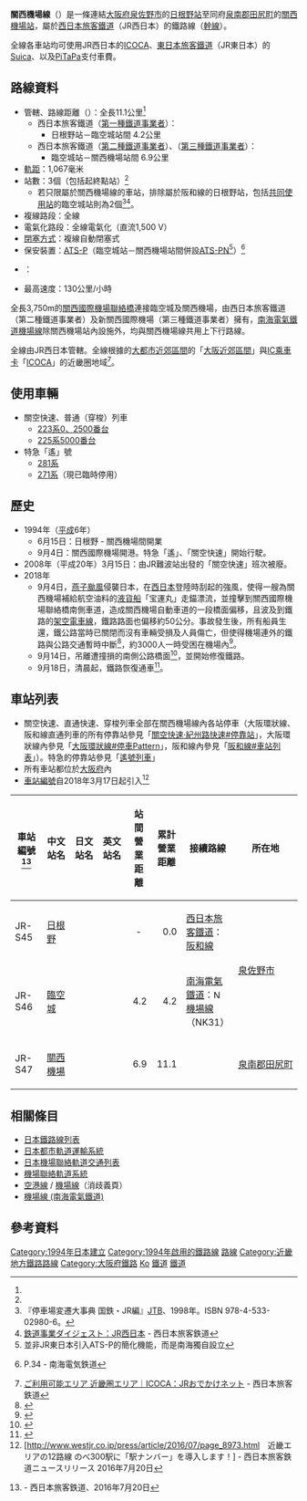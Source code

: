 {{Infobox 鐵道路線
|日文原名 = 関西空港線
|平假名 = かんさいくうこうせん
|羅馬拼音 = Kansai Kūkō sen
|路線名稱 = [[File:JR_logo_(west).svg|35px]] 關西機場線
|路線顏色 = #0072bc
|標誌 = JRW kinki-S.svg
|標誌大小 = 40px
|圖片 = JRW series281-KansaiAP.jpg
|圖片大小 = 
|圖片說明 = 跨過關西國際機場聯絡橋的特急「[[遙號列車|遙]]」<br />（[[臨空城站|臨空城]]－[[關西機場站|關西機場]]）
|所在地 = {{JPN}}[[大阪府|大阪府]][[泉佐野市|泉佐野市]]、[[泉南郡|泉南郡]][[田尻町|田尻町]]
|起點 = [[日根野站|日根野站]]<ref name="sone 15">[[#sone42|『歴史でめぐる鉄道全路線 国鉄・JR』42号 15頁]]</ref>
|終點 = [[關西機場站|關西機場站]]<ref name="sone 15"/>
|站數 = 3個<ref name="sone 15"/>
|路線記號 = [[File:JRW_kinki-S.svg|20px]]
|通車 = 1994年6月15日<ref name="sone 27">[[#sone42|『歴史でめぐる鉄道全路線 国鉄・JR』42号 27頁]]</ref>
|擁有者 = [[File:JR_logo_(west).svg|25px]] [[西日本旅客鐵道|西日本旅客鐵道]]<br />{{link-ja|新關西國際機場|新関西国際空港}}
|營運者 = [[File:JR_logo_(west).svg|25px]] 西日本旅客鐵道
|車輛基地 = {{link-ja|吹田綜合車輛所|吹田総合車両所}}{{link-ja|日根野電車區|日根野電車区|日根野支所}}
|使用車輛 = 參見[[#使用車輛|使用車輛]]一節
|路線距離 = 11.1公里
|軌距 = 1,067毫米（[[窄軌|窄軌]]）
|軌道數量 = [[複線鐵路|複線]]
|電氣化方式 = [[直流電|直流電]]1,500 [[伏特|V]] [[高架電纜|高架電纜]]
|閉塞方式 = 自動閉塞式
|保安裝置 = [[自動列車停止裝置#ATS-P形（デジタル伝送パターン形）|ATS-P]]
|最高速度 = 130公里/小時
|路線圖 = {{關西機場線RDT}}
}}

'''關西機場線'''（{{jpn|j=関西空港線|hg=かんさいくうこうせん|rm=Kansai Kūkō sen|f=y}}）是一條連結[[大阪府|大阪府]][[泉佐野市|泉佐野市]]的[[日根野站|日根野站]]至同府[[泉南郡|泉南郡]][[田尻町|田尻町]]的[[關西機場站|關西機場站]]，屬於[[西日本旅客鐵道|西日本旅客鐵道]]（JR西日本）的鐵路線（[[幹線|幹線]]）。

全線各車站均可使用JR西日本的[[ICOCA|ICOCA]]、[[東日本旅客鐵道|東日本旅客鐵道]]（JR東日本）的[[Suica|Suica]]、以及[[PiTaPa|PiTaPa]]支付車費。

== 路線資料 ==
* 管轄、路線距離（{{link-ja|營業距離|営業キロ}}）：全長11.1公里<ref name="sone 15"/>
** 西日本旅客鐵道（[[鐵路公司#第一種鐵道事業者|第一種鐵道事業者]]）：
*** 日根野站－臨空城站間 4.2公里
** 西日本旅客鐵道（[[鐵路公司#第二種鐵道事業者|第二種鐵道事業者]]）、{{link-ja|新關西國際機場|新関西国際空港}}（[[鐵路公司#第三種鐵道事業者|第三種鐵道事業者]]）：
*** 臨空城站－關西機場站間 6.9公里
* [[軌距|軌距]]：1,067毫米
* 站數：3個（包括起終點站）<ref name="sone 15"/>
** 若只限屬於關西機場線的車站，排除屬於阪和線的日根野站，包括[[共構與共站|共同使用站]]的臨空城站則為2個<ref>『停車場変遷大事典 国鉄・JR編』[[ジェイティービー|JTB]]、1998年。ISBN 978-4-533-02980-6。</ref><ref>[http://www.westjr.co.jp/railroad/digest/#kilometer 鉄道事業ダイジェスト：JR西日本] {{Wayback|url=http://www.westjr.co.jp/railroad/digest/#kilometer |date=20140314194736 }} - 西日本旅客鉄道</ref>。
* 複線路段：全線
* 電氣化路段：全線電氣化（直流1,500 V）
* [[閉塞_(鐵路)|閉塞方式]]：複線自動閉塞式
* 保安裝置：[[自動列車停止裝置#ATS-P形（數碼傳送Pattern形）|ATS-P]]（臨空城站－關西機場站間併設[[自動列車停止裝置#ATS-PN|ATS-PN]]<ref>並非JR東日本引入ATS-P的簡化機能，而是南海獨自設立</ref>）<ref>{{PDFlink|[http://www.nankai.co.jp/library/company/csr/kankyou_report/pdf/kankyo2014_all.pdf CRS報告書 2014]}} P.34 - 南海電気鉄道</ref>
* {{link-ja|運轉指令所|運転指令所}}：{{link-ja|大阪綜合指令所|大阪総合指令所}}{{link-ja|關西機場指令所|関西空港指令所}}
* 最高速度：130公里/小時

全長3,750m的[[關西國際機場聯絡橋|關西國際機場聯絡橋]]連接臨空城及關西機場，由西日本旅客鐵道（第二種鐵道事業者）及新關西國際機場（第三種鐵道事業者）擁有，[[南海電氣鐵道|南海電氣鐵道]][[機場線_(南海電氣鐵道)|機場線]]除關西機場站內設施外，均與關西機場線共用上下行路線。

全線由JR西日本{{link-ja|西日本旅客鐵道近畿統括本部|西日本旅客鉄道近畿統括本部|近畿統括本部}}管轄。全線根據{{link-ja|旅客營業規則|旅客営業規則}}的[[大都市近郊區間_(JR)|大都市近郊區間]]的「[[大都市近郊區間_(JR)#大阪近郊區間|大阪近郊區間]]」與[[IC卡|IC]][[乘車卡|乘車卡]]「[[ICOCA|ICOCA]]」的近畿圈地域<ref>[http://www.jr-odekake.net/icoca/area/map/kinki.html ご利用可能エリア 近畿圏エリア｜ICOCA：JRおでかけネット] {{Wayback|url=http://www.jr-odekake.net/icoca/area/map/kinki.html |date=20110228095251 }} - 西日本旅客鉄道</ref>。

== 使用車輛 ==
* 關空快速、普通（穿梭）列車
** [[JR西日本223系電力動車組|223系0、2500番台]]
** [[JR西日本225系電力動車組|225系5000番台]]
* 特急「遙」號
**[[JR西日本281系電力動車組|281系]]
**[[JR西日本271系电力动车组|271系]]（現已臨時停用）

== 歷史 ==
* 1994年（[[平成|平成]]6年）
** 6月15日：日根野 - 關西機場間開業
** 9月4日：關西國際機場開港。特急「遙」、「關空快速」開始行駛。
* 2008年（平成20年）3月15日：由JR難波站出發的「關空快速」班次被廢。
* 2018年
** 9月4日，[[颱風燕子_(2018年)|燕子颱風]]侵襲日本，在[[西日本|西日本]]登陸時刮起的強風，使得一艘為關西機場補給航空油料的[[液貨船|液貨船]]「宝運丸」走錨漂流，並撞擊到關西國際機場聯絡橋南側車道，造成關西機場自動車道的一段橋面偏移，且波及到鐵路的[[架空電車線|架空電車線]]，鐵路路面也偏移約50公分。事故發生後，所有船員生還，鐵公路當時已關閉而沒有車輛受損及人員傷亡，但使得機場連外的鐵路與公路交通暫時中斷<ref>{{Cite web |url=https://www3.nhk.or.jp/news/html/20180904/k10011607811000.html# |title=関西空港の連絡橋にタンカー衝突 乗組員は全員無事救助 |access-date=2018-09-18 |archive-url=https://web.archive.org/web/20180904192123/https://www3.nhk.or.jp/news/html/20180904/k10011607811000.html |archive-date=2018-09-04 |dead-url=yes }}</ref>，約3000人一時受困在機場內<ref>{{Cite web |url=https://www3.nhk.or.jp/news/html/20180904/k10011609201000.html# |title=関西空港 タンカー衝突で橋不通 利用客3000人が空港内に宿泊 |access-date=2018-09-18 |archive-url=https://web.archive.org/web/20180904192223/https://www3.nhk.or.jp/news/html/20180904/k10011609201000.html |archive-date=2018-09-04 |dead-url=yes }}</ref>。
** 9月14日，吊離遭撞損的南側公路橋面<ref>{{Cite web |url=https://www3.nhk.or.jp/news/html/20180912/k10011626081000.html# |title=関西空港連絡橋の橋桁撤去始まる 鉄道は今月中の復旧目指す |access-date=2018-09-18 |archive-url=https://web.archive.org/web/20180913134312/https://www3.nhk.or.jp/news/html/20180912/k10011626081000.html |archive-date=2018-09-13 |dead-url=yes }}</ref>，並開始修復鐵路。
** 9月18日，清晨起，鐵路恢復通車<ref>{{Cite web |url=https://udn.com/news/story/6809/3373335 |title=關西機場聯絡鐵路今通車 通勤員工：謝天謝地 |access-date=2018-09-18 |archive-date=2020-10-13 |archive-url=https://web.archive.org/web/20201013072725/https://udn.com/news/story/6809/3373335 |dead-url=no }}</ref>。

== 車站列表 ==
* 關空快速、直通快速、穿梭列車全部在關西機場線內各站停車（大阪環狀線、阪和線直通列車的所有停靠站參見「[[關空快速·紀州路快速#停靠站|關空快速·紀州路快速#停靠站]]」，大阪環狀線內參見「[[大阪環狀線#停車Pattern|大阪環狀線#停車Pattern]]」，阪和線內參見「[[阪和線#車站列表|阪和線#車站列表]]」）。特急的停靠站參見「[[遙號列車|遙號列車]]」
* 所有車站都位於[[大阪府|大阪府]]內
* [[車站編號|車站編號]]自2018年3月17日起引入<ref>[http://www.westjr.co.jp/press/article/2016/07/page_8973.html　近畿エリアの12路線 のべ300駅に「駅ナンバー」を導入します！] {{Wayback|url=http://www.westjr.co.jp/press/article/2016/07/page_8973.html |date=20161014004340 }} - 西日本旅客鉄道ニュースリリース 2016年7月20日</ref>

{| class="wikitable" rules="all"
|-
!style="width:4em;"|車站編號<ref>{{PDFlink|[http://www.westjr.co.jp/press/article/items/160720_01_ekinumber.pdf 「駅ナンバー」一覧表]}} - 西日本旅客鉄道、2016年7月20日</ref>
!style="width:5em;"|中文站名
!style="width:5em;"|日文站名
!style="width:5em;"|英文站名
!style="width:2.5em;"|站間營業距離
!style="width:2.5em;"|累計營業距離
!接續路線
!所在地
|-style="border-top:solid 3px #0072bc;"
!JR-S45
|[[日根野站|日根野]]
|{{lang|ja|日根野}}
|{{lang|en|Hineno}}
|style="text-align:center;"| -
|style="text-align:right;"|0.0
|[[西日本旅客鐵道|西日本旅客鐵道]]：{{JR西路線記號|K|R}} [[阪和線|阪和線]]<!--（JR-R45）-->
|rowspan="2"|[[泉佐野市|泉佐野市]]
|-
!JR-S46
|[[臨空城站|臨空城]]
|{{lang|ja|りんくうタウン}}
|{{lang|en|Rinkū Town}}
|style="text-align:right;"|4.2
|style="text-align:right;"|4.2
|[[南海電氣鐵道|南海電氣鐵道]]：[[File:Nankai_airport_line_symbol.svg|15px]] [[機場線_(南海電氣鐵道)|機場線]]（NK31）
|-
!JR-S47
|[[關西機場站|關西機場]]
|{{lang|ja|関西空港}}
|{{lang|en|Kansai Airport}}
|style="text-align:right;"|6.9
|style="text-align:right;"|11.1
| 
|style="white-space:nowrap;"|[[泉南郡|泉南郡]][[田尻町|田尻町]]
|}

== 相關條目 ==
{{Commonscat|Kansai KuuKou}}
* [[日本鐵路線列表|日本鐵路線列表]]
* [[日本都市軌道運輸系統|日本都市軌道運輸系統]]
* [[日本機場聯絡軌道交通列表|日本機場聯絡軌道交通列表]]
* [[機場聯絡軌道系統|機場聯絡軌道系統]]
* [[空港線|空港線]] / [[機場線|機場線]]（消歧義頁）
* [[機場線_(南海電氣鐵道)|機場線 (南海電氣鐵道)]]

== 參考資料 ==
{{reflist}}
{{關西機場線}}
{{JR西日本都市網路}}
{{西日本旅客鐵道近畿地域}}
{{西日本旅客鐵道近畿統括本部}}
{{京阪神大眾運輸}}
{{Portal bar|日本|日本鐵路|大阪|鐵路|航空}}
[[Category:1994年日本建立|Category:1994年日本建立]]
[[Category:1994年啟用的鐵路線|Category:1994年啟用的鐵路線]]
[[Category:日本的機場聯絡軌道系統|路線]]
[[Category:近畿地方鐵路路線|Category:近畿地方鐵路路線]]
[[Category:大阪府鐵路|Category:大阪府鐵路]]
[[Category:西日本旅客鐵道路線|Ko]]
[[Category:關西國際機場|鐵道]]
[[Category:大阪灣|鐵道]]
{{DEFAULTSORT:Kansai KuuKou}}